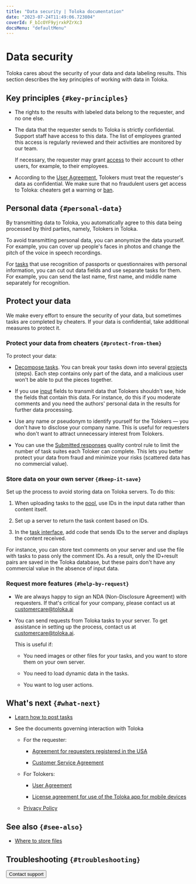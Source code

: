 ```yaml
---
title: "Data security | Toloka documentation"
date: "2023-07-24T11:49:06.723804"
coverId: F_bIcOYF9yjrxkPZrXc3
docsMenu: "defaultMenu"
---
```



# Data security

Toloka cares about the security of your data and data labeling results. This section describes the key principles of working with data in Toloka.

## Key principles `{#key-principles}`

- The rights to the results with labeled data belong to the requester, and no one else.

- The data that the requester sends to Toloka is strictly confidential. Support staff have access to this data. The list of employees granted this access is regularly reviewed and their activities are monitored by our team.

    <Note mode="warning" title="Warning">

    If necessary, the requester may grant [access](/docs/guide/multiple-access) to their account to other users, for example, to their employees.

    </Note>

- According to the [User Agreement](https://join.toloka.ai/legal/user-agreement/), Tolokers must treat the requester's data as confidential. We make sure that no fraudulent users get access to Toloka: cheaters get a warning or [ban](/docs/glossary#banning-tolokers).

## Personal data `{#personal-data}`

By transmitting data to Toloka, you automatically agree to this data being processed by third parties, namely, Tolokers in Toloka.

To avoid transmitting personal data, you can anonymize the data yourself. For example, you can cover up people's faces in photos and change the pitch of the voice in speech recordings.

For [tasks](/docs/glossary#task) that use recognition of passports or questionnaires with personal information, you can cut out data fields and use separate tasks for them. For example, you can send the last name, first name, and middle name separately for recognition.

## Protect your data

We make every effort to ensure the security of your data, but sometimes tasks are completed by cheaters.
If your data is confidential, take additional measures to protect it.

### Protect your data from cheaters `{#protect-from-them}`

<TolokaRequesterSourceAntiFraud/>

To protect your data:

- [Decompose tasks](/docs/guide/solution-architecture#concept_o3r_h4g_nlb). You can break your tasks down into several [projects](/docs/glossary#project) (steps). Each step contains only part of the data, and a malicious user won't be able to put the pieces together.

- If you use [input](/docs/glossary#input-output-data) fields to transmit data that Tolokers shouldn't see, hide the fields that contain this data. For instance, do this if you moderate comments and you need the authors' personal data in the results for further data processing.

- Use any name or pseudonym to identify yourself for the Tolokers — you don't have to disclose your company name. This is useful for requesters who don't want to attract unnecessary interest from Tolokers.

- You can use the [Submitted responses](/docs/guide/submitted-answers#rule) quality control rule to limit the number of task suites each Toloker can complete. This lets you better protect your data from fraud and minimize your risks (scattered data has no commercial value).

### Store data on your own server `{#keep-it-save}`

Set up the process to avoid storing data on Toloka servers. To do this:

1. When uploading tasks to the [pool](/docs/glossary#pool), use IDs in the input data rather than content itself.

1. Set up a server to return the task content based on IDs.

1. In the [task interface](/docs/glossary#task-interface), add code that sends IDs to the server and displays the content received.

For instance, you can store text comments on your server and use the file with tasks to pass only the comment IDs. As a result, only the ID+result pairs are saved in the Toloka database, but these pairs don't have any commercial value in the absence of input data.

### Request more features `{#help-by-request}`

- We are always happy to sign an NDA (Non-Disclosure Agreement) with requesters. If that's critical for your company, please contact us at [customercare@toloka.ai](/docs/guide/mailto:customercare@toloka.ai)

- You can send requests from Toloka tasks to your server. To get assistance in setting up the process, contact us at [customercare@toloka.ai](/docs/guide/mailto:customercare@toloka.ai).

    This is useful if:

    - You need images or other files for your tasks, and you want to store them on your own server.

    - You need to load dynamic data in the tasks.

    - You want to log user actions.

## What's next `{#what-next}`

- [Learn how to post tasks](/docs/guide/first-project)

- See the documents governing interaction with Toloka

    - For the requester:

        - [Agreement for requesters registered in the USA](https://toloka.ai/legal/terms_of_offer_usa/)

        - [Customer Service Agreement](https://toloka.ai/legal/customeragreement/)

    - For Tolokers:

        - [User Agreement](https://join.toloka.ai/legal/user-agreement/)

        - [License agreement for use of the Toloka app for mobile devices](https://join.toloka.ai/legal/toloka_mobile_agreement/)

    - [Privacy Policy](https://toloka.ai/legal/confidential/)

## See also `{#see-also}`

- [Where to store files](/docs/guide/cloud-storage)

## Troubleshooting `{#troubleshooting}`

<TroubleshootingTrustedUserBanned/>

<FaqGiveAccess/>

<FaqBanAndReject/>

<FaqChangeAccountType/>

<Button view="defaultInverse" size="l" type="link" url="/docs/guide/troubleshooting/support?form-source=guide-data-security">Contact support</Button>
